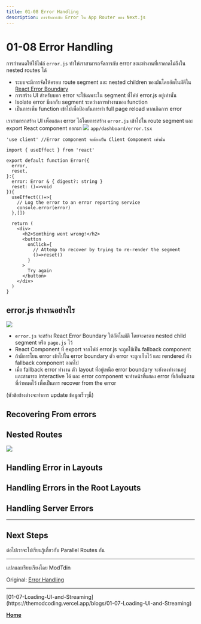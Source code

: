 ```yaml
---
title: 01-08 Error Handling
description: การจัดการกับ Error ใน App Router ของ Next.js
---
```


# 01-08 Error Handling

การกำหนดให้ใช้ไฟล์ `error.js` ทำให้เราสามารถจัดการกับ error ขณะทำงานที่เราคาดไม่ถึงใน nested routes ได้

- ระบบจะมีการจัดให้ครอบ route segment และ nested children ของมันโดยอัตโนมัติใน [React Error Boundary](https://react.dev/reference/react/Component#catching-rendering-errors-with-an-error-boundary)
- การสร้าง UI สำหรับบอก error จะใช้เฉพาะใน segment ที่ไฟล์ error.js อยู่เท่านั้น
- Isolate error มีผลกับ segment ระหว่างการทำงานของ function
- เป็นการเพิ่ม function เข้าไปเพื่อป้องกันการทำ full page reload หากเกิดการ error

เราสามารถสร้าง UI เพื่อแสดง error ได้โดยการสร้าง `error.js` เข้าไปใน route segment และ export React component ออกมา
![](/01-08-img/error-special-file.avif)
`app/dashboard/error.tsx`

```
'use client' //Error component จะต้องเป็น Client Component เท่านั้น

import { useEffect } from 'react'

export default function Error({
  error,
  reset,
}:{
  error: Error & { digest?: string }
  reset: ()=>void
}){
  useEffect(()=>{
    // Log the error to an error reporting service
    console.error(error)
  },[])

  return (
    <div>
      <h2>Somthing went wrong!</h2>
      <button
        onClick={
          // Attemp to recover by trying to re-render the segment
          ()=>reset()
        }
      >
        Try again
      </button>
    </div>
  )
}
```

## error.js ทำงานอย่างไร

![](/01-08-img/error-overview.avif)

- `error.js` จะสร้าง React Error Boundary ให้อัตโนมัติ โดยจะครอบ nested child segment หรือ `page.js` ไว้
- React Component ที่ export จากไฟล์ error.js จะถูกใช้เป็น fallback component
- ถ้ามีการโยน error เข้าไปใน error boundary ตัว error จะถูกเก็บไว้ และ rendered ตัว fallback component ออกไป
- เมื่อ fallback error ทำงาน ตัว layout ที่อยู่เหนือ error boundary จะยังคงทำงานอยู่ และสามารถ interactive ได้ และ error component จะทำหน้าที่แสดง error ที่เกิดขึ้นตามที่กำหนดไว้ เพื่อเป็นการ recover from the error

(หัวข้อข้างล่างจะทำการ update ข้อมูลเร็วๆนี้)

## Recovering From errors

## Nested Routes

![](/01-08-img/nested-error-component-hierarchy.avif)

## Handling Error in Layouts

## Handling Errors in the Root Layouts

## Handling Server Errors

<hr />

## Next Steps

ต่อไปเราจะไปเรียนรู้เกี่ยวกับ Parallel Routes กัน

<hr />
แปลและเรียบเรียงโดย ModTdin

Original: [Error Handling](https://nextjs.org/docs/app/building-your-application/routing/error-handling)

<hr />
[01-07-Loading-UI-and-Streaming](https://themodcoding.vercel.app/blogs/01-07-Loading-UI-and-Streaming)

[**Home**](/)
